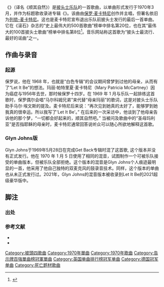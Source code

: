 {{他用|subject=披头士乐队1970年的歌曲|other=披头士的同名专辑|Let It Be}}
{{Infobox single
| Name = {{lang|en|Let It Be}}
| Cover = 
| Caption = 
| Artist = [[披头士乐队|披头士乐队]]
| Album = {{lang|en|[[Let_It_Be|Let It Be]]}}
 <!--The single version is not the version from the Let It Be album.-->
| B-side = 《{{lang|en|[[You_Know_My_Name_(Look_Up_the_Number)|You Know My Name (Look Up the Number)]]}}》
| Released = 1970年3月6日
| Format = 7英寸[[黑胶唱片|黑胶唱片]]
| Recorded = 苹果录音室<br>1969年1月31日<br>[[阿比路录音室|EMI录音室]]<br>1969年4月30日<br>1970年1月4日
| Genre =[[摇滚乐|摇滚乐]]、[[流行_(音樂類型)|流行]]、[[福音音乐|福音音乐]]{{sfn|Unterberger|2009}}
| Length = 3:50 （单曲版）
| Label = [[苹果唱片|苹果唱片]]
| Writer = [[列侬-麦卡特尼|列侬-麦卡特尼]]
| Producer = [[乔治·马丁|乔治·马丁]]
| Certification = 2×白金（[[RIAA|RIAA]]）{{sfn|RIAA|2009}}
| Chronology = [[披头士乐队|披头士乐队]]英国单曲
| Last single = {{lang|en|''[[Something|Something]]/[[Come_Together|Come Together]]''}}<br>（1969）
| This single = {{lang|en|'''''Let It Be'''''}}<br>(1970)
| Next single = {{lang|en|''[[Yesterday|Yesterday]]''}}<br>（1976）
| Misc         = {{Extra chronology
  | Artist         = [[披头士乐队|披头士乐队]]美国单曲
  | Type           = single
  | Last single = {{lang|en|''[[Something|Something]]/[[Come_Together|Come Together]]''}}<br>（1969）
  | This single = {{lang|en|'''''Let It Be'''''}}<br>(1970)
  | Next single    = {{lang|en|''[[The_Long_and_Winding_Road|The Long and Winding Road]]/[[For_You_Blue|For You Blue]]''}}<br>（1970）
  }}
}}

《{{lang|en|'''Let It Be'''}}》（译名《顺其自然》）是[[披头士乐队|披头士乐队]]的一首歌曲，以单曲形式发行于1970年3月，并作为标题歌收录进专辑《{{lang|en|[[Let_It_Be|Let It Be]]}}》。该曲由[[保罗·麦卡特尼|保罗·麦卡特尼]]创作并主唱，但署名依旧为[[列侬-麦卡特尼|列侬-麦卡特尼]]。这也是麦卡特尼宣布退出乐队前披头士发行的最后一首单曲。它在《滚石》杂志的“史上最伟大的500首歌曲”榜单中排名第20位，也在其“最伟大的100首披头士歌曲”榜单中排名第8位<ref name="RollingStone100">{{cite web |title=8. Let It Be |url=http://www.rollingstone.com/music/lists/100-greatest-beatles-songs-20110919/let-it-be-19691231 |work=100 Greatest Beatles Songs |publisher=Rolling Stone |accessdate=21 May 2013 |archive-date=2018-02-09 |archive-url=https://web.archive.org/web/20180209063648/https://www.rollingstone.com/music/lists/100-greatest-beatles-songs-20110919/let-it-be-19691231 |dead-url=no }}</ref>。音乐网站{{lang|en|[[Allmusic|Allmusic]]}}称这首歌为“披头士最流行、最好的谣曲”之一{{sfn|Unterberger|2009}}。

== 作曲与录音 ==

=== 起源 ===
保罗说，他在 1968 年，也就是“白色专辑”的会议期间曾梦到过他的母亲，从而有了“Let It Be”的想法。玛丽·帕特里夏·麦卡特尼（Mary Patricia McCartney）因为癌症与1956年去世，那时候保罗十四岁。在 1969 年 1 月与乐队一起排练这首歌时，保罗偶尔会唱“马尔科姆兄弟”来代替“母亲玛丽”的歌词，这是对披头士乐队助手马尔·埃文斯的提及。麦卡特尼后来说：“再次见到她真的太好了，能够梦到她我真的很幸运。所以我写了'Let It Be'。” 在后来的一次采访中，他谈到了他母亲告诉他的那个梦，“一切都会好起来的，顺其自然吧。” 当被问及歌曲中的“圣母玛利亚”是否指耶稣的母亲时，麦卡特尼通常回答说听众可以随心所欲地解释这首歌。

=== Glyn Johns版 ===
Glyn Johns于1969年5月28日在完成Get Back专辑时混了这首歌, 这个版本并没有正式发行。他在 1970 年 1 月 5 日使用了相同的混音，试图制作一个可被乐队接受的单曲版本，但被乐队全部拒绝。这个版本的混音是Glyn Johns个人痕迹最明显的一首，他采用了他自己独特的双麦克风的鼓录音技术。同样，这个版本的单曲也从未正式发行过。2021年，Glyn Johns的混音版本被收录到Let It Be的2021超级豪华版中。

== 脚注 ==

=== 出处 ===
{{Reflist}}
=== 参考文献 ===
* {{Cite web
 |work        = [[Recording_Industry_Association_of_America|RIAA]]
 |year        = 2009
 |title       = Gold & Platinum Searchable Database – The Beatles Platinum Singles
 |url         = http://riaa.com/goldandplatinumdata.php?resultpage=1&table=SEARCH_RESULTS&action=&title=&artist=The%20Beatles&format=SINGLE&debutLP=&category=&sex=&releaseDate=&requestNo=&type=&level=&label=&company=&certificationDate=&awardDescription=Platinum&catalogNo=&aSex=&rec_id=&charField=&gold=&platinum=&multiPlat=&level2=&certDate=&album=&id=&after=&before=&startMonth=1&endMonth=1&startYear=1958&endYear=2009&sort=Artist&perPage=25
 |accessdate  = 9 July 2009
 |ref         = {{SfnRef|RIAA|2009}}
 |deadurl     = yes
 |archiveurl  = https://web.archive.org/web/20150924151606/http://www.riaa.com/goldandplatinumdata.php?resultpage=1
 |archivedate = 2015年9月24日
}}
* {{Cite web
| last=Unterberger
| first=Richie
| year=2009
| authorlink=Richie Unterberger
| title=Review of "Let It Be"
| work=[[Allmusic|Allmusic]]
| url={{Allmusic|class=song|id=t909338|pure_url=yes}}
| accessdate=10 April 2009
| ref=harv
}}

{{披头士乐队单曲目录}}
[[Category:披頭四歌曲|Category:披頭四歌曲]]
[[Category:1970年單曲|Category:1970年單曲]]
[[Category:1970年歌曲|Category:1970年歌曲]]
[[Category:告示牌百強單曲榜冠軍單曲|Category:告示牌百強單曲榜冠軍單曲]]
[[Category:英国单曲排行榜冠军单曲|Category:英国单曲排行榜冠军单曲]]
[[Category:德国冠军单曲|Category:德国冠军单曲]]
[[Category:死亡题材歌曲|Category:死亡题材歌曲]]